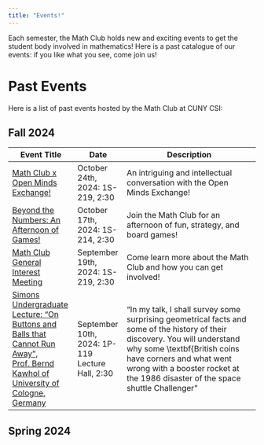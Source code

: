 ```yaml
---
title: "Events!"
---
```


Each semester, the Math Club holds new and exciting events to get the student body involved in mathematics! Here is a past catalogue of our events: if you like what you see, come join us!


# Past Events

Here is a list of past events hosted by the Math Club at CUNY CSI:

## Fall 2024

| **Event Title**           | **Date**           | **Description**                                       |
|---------------------------|--------------------|-------------------------------------------------------|
| [Math Club x Open Minds Exchange!](assets/OMExMathClub_flyer.pdf)      | October 24th, 2024: 1S-219, 2:30      | An intriguing and intellectual conversation with the Open Minds Exchange!      |
| [Beyond the Numbers: An Afternoon of Games!](assets/FallGames1.pdf)         | October 17th, 2024: 1S-214, 2:30     | Join the Math Club for an afternoon of fun, strategy, and board games!|
| [Math Club General Interest Meeting](assets/general_interest_flyer.pdf)        | September 19th, 2024: 1S-219, 2:30     | Come learn more about the Math Club and how you can get involved!|
| [Simons Undergraduate Lecture: "On Buttons and Balls that Cannot Run Away", Prof. Bernd Kawhol of University of Cologne, Germany](assets/bernd.pdf)      | September 10th, 2024: 1P-119 Lecture Hall, 2:30       | "In my talk, I shall survey some surprising geometrical facts and some of the history of their discovery. You will understand why some \textbf{British coins have corners and what went wrong with a booster rocket at the 1986 disaster of the space shuttle Challenger" |

## Spring 2024